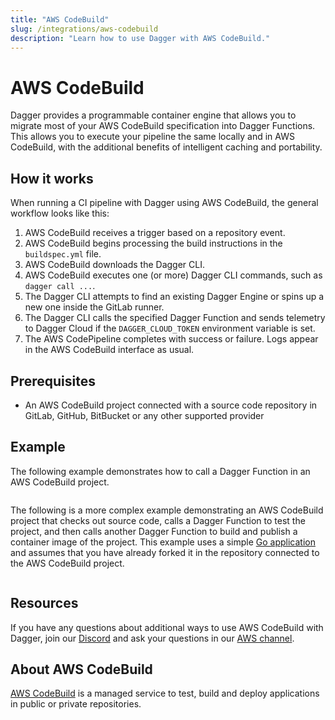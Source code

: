 ```yaml
---
title: "AWS CodeBuild"
slug: /integrations/aws-codebuild
description: "Learn how to use Dagger with AWS CodeBuild."
---
```


# AWS CodeBuild

Dagger provides a programmable container engine that allows you to migrate most of your AWS CodeBuild specification into Dagger Functions. This allows you to execute your pipeline the same locally and in AWS CodeBuild, with the additional benefits of intelligent caching and portability.

## How it works

When running a CI pipeline with Dagger using AWS CodeBuild, the general workflow looks like this:

1. AWS CodeBuild receives a trigger based on a repository event.
1. AWS CodeBuild begins processing the build instructions in the `buildspec.yml` file.
1. AWS CodeBuild downloads the Dagger CLI.
1. AWS CodeBuild executes one (or more) Dagger CLI commands, such as `dagger call ...`.
1. The Dagger CLI attempts to find an existing Dagger Engine or spins up a new one inside the GitLab runner.
1. The Dagger CLI calls the specified Dagger Function and sends telemetry to Dagger Cloud if the `DAGGER_CLOUD_TOKEN` environment variable is set.
1. The AWS CodePipeline completes with success or failure. Logs appear in the AWS CodeBuild interface as usual.

## Prerequisites

- An AWS CodeBuild project connected with a source code repository in GitLab, GitHub, BitBucket or any other supported provider

## Example

The following example demonstrates how to call a Dagger Function in an AWS CodeBuild project.

```yaml title="buildspec.yml" file=./snippets/buildspec-hello.yml
```

The following is a more complex example demonstrating an AWS CodeBuild project that checks out source code, calls a Dagger Function to test the project, and then calls another Dagger Function to build and publish a container image of the project. This example uses a simple [Go application](https://github.com/kpenfound/greetings-api) and assumes that you have already forked it in the repository connected to the AWS CodeBuild project.

```yaml title="buildspec.yml" file=./snippets/buildspec-test-build.yml
```

## Resources

If you have any questions about additional ways to use AWS CodeBuild with Dagger, join our [Discord](https://discord.gg/dagger-io) and ask your questions in our [AWS channel](https://discord.com/channels/707636530424053791/1122940682714222752).

## About AWS CodeBuild

[AWS CodeBuild](https://aws.amazon.com/codebuild/) is a managed service to test, build and deploy applications in public or private repositories.
